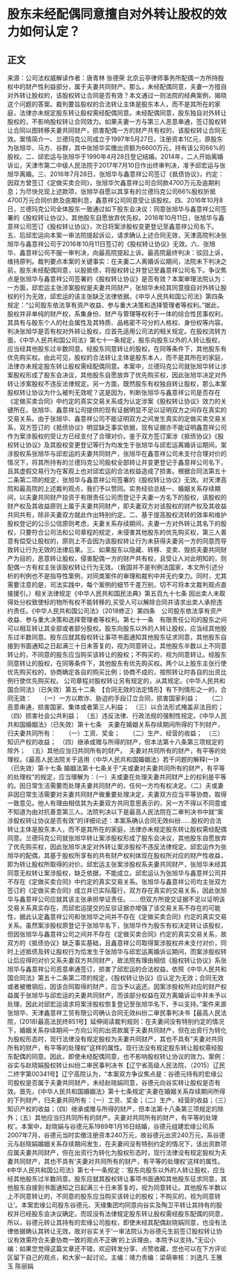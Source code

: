 # 股东未经配偶同意擅自对外转让股权的效力如何认定？
## 正文
来源：公司法权威解读作者：唐青林 张德荣 北京云亭律师事务所配偶一方所持股权中的财产性利益部分，属于夫妻共同财产。那么，未经配偶同意，夫妻一方擅自对外转让股权的，该股权转让合同是否有效？本文通过一则法院的经典案例，揭晓这个问题的答案。裁判要旨股权的合法转让主体是股东本人，而不是其所在的家庭，法律亦未规定股东转让股权需经配偶同意。未经配偶同意，股东独自对外转让股权的，不影响股权转让合同效力。如果夫妻一方与第三人恶意串通，签订股权转让合同以图转移夫妻共同财产，损害配偶一方的财产共有权的，该股权转让合同无效。案情简介一、兰德玛克公司成立于1997年5月27日，注册资本1亿元，原股东为张旭华、马方、谷群，其中张旭华实缴出资额为6600万元，持有该公司66%的股权。二、邱宏运与张旭华于1990年4月28日登记结婚。2014年，二人开始离婚诉讼，天津市第二中级人民法院于2017年7月10日作出终审判决，准予邱宏运与张旭华离婚。三、2016年7月28日，张旭华与鑫意祥公司签订《抵债协议》，约定：因双方曾签订《定做买卖合同》，张旭华欠鑫意祥公司合同款4700万元及逾期利息；为尽快兑现上述款项，张旭华自愿以其享有的兰德玛克公司66%股权折抵4700万元合同价款及逾期利息，鑫意祥公司同意受让该股权。四、2016年10月8日，兰德玛克公司全体股东一致通过如下股东会决议：同意张旭华与鑫意祥公司签署的《股权转让协议》，其他股东自愿放弃优先权。2016年10月11日，张旭华与鑫意祥公司签订《股权转让协议》，次日将案涉股权变更登记至鑫意祥公司名下。五、后邱宏运向本案一审法院提起诉讼，请求确认上述合同无效，天津高院判决张旭华与鑫意祥公司于2016年10月11日签订的《股权转让协议》无效。六、张旭华、鑫意祥公司不服一审判决，向最高院提起上诉。最高院最终判决：驳回上诉，维持原判。裁判要点本案的关键事实：在夫妻二人离婚诉讼期间，法院未下判决之前，股东未经配偶同意，以股抵债，将股权转让并登记至鑫意祥公司名下。争议焦点是张旭华与鑫意祥公司签署的《股权转让协议》是否有效？本案审理法院认为：一方面，邱宏运主张涉案股权是夫妻共同财产，张旭华未经其同意擅自对外转让股权的行为无效，邱宏运的该主张缺乏法律依据。《中华人民共和国公司法》第四条规定：“公司股东依法享有资产收益、参与重大决策和选择管理者等权利。”据此，股权并非单纯的财产权，系集身份、财产与管理等权利于一体的综合性民事权利，其具有与股东个人的社会属性及其特质、品格密不可分的人格权、身份权等内容。判决张旭华是否有权对外转让股权，应首先适用公司法的相关规定。在股权流转方面，《中华人民共和国公司法》第七十一条规定，股东向股东以外的人转让股权，应当经其他股东过半数同意。经股东同意转让的股权，在同等条件下，其他股东有优先购买权。由此可见，股权的合法转让主体是股东本人，而不是其所在的家庭，法律亦未规定股东转让股权需经配偶同意。本案中，兰德玛克公司就张旭华转让涉案股权形成了股东会决议，其他股东自愿放弃了优先购买权，因此张旭华决定对外转让涉案股权不违反法律规定。另一方面，既然股东有权独自转让股权，那么本案股权转让协议为什么被判无效呢？这是因为，判断张旭华与鑫意祥公司是否存在《定做买卖合同》中约定的真实交易关系成为认定涉案《股权转让协议》效力的关键所在。张旭华、鑫意祥公司提供的现有证据明显不足以证明双方之间存在真实的交易关系。由于张旭华、鑫意祥公司不能证明双方之间发生真实的定做买卖交易关系，双方签订的《抵债协议》明显缺乏事实依据，现有证据亦不能证明鑫意祥公司作为案涉股权的受让方已经支付了合理对价。鉴于双方签订案涉《抵债协议》《股权转让协议》及其股权变更登记等行为均发生于张旭华与邱宏运离婚诉讼期间，案涉股权系张旭华与邱宏运的夫妻共同财产，张旭华在鑫意祥公司未支付合理对价的情况下，将其所持有的兰德玛克公司股权全部转让并变更登记于鑫意祥公司名下，且其虚假交易行为在客观上也对邱宏运的合法权益造成了损害。根据合同法第五十二条第二项的规定，张旭华与鑫意祥公司签署的《股权转让协议》无效。对天津高院和最高院的上述裁判观点，我们予以赞同。实务经验总结一、婚姻关系存续期间，以夫妻共同财产投资于有限责任公司而登记于夫妻一方名下的股权，该股权的财产权及其收益原则上属于夫妻共同财产，即夫妻双方对该股权的财产权及其收益共同共有，除非夫妻双方就此作出特别约定。二、基于提高股权流转的效率和维护股权登记的公示公信原则考虑，夫妻关系存续期间，夫妻一方对外转让其名下的股权，只要符合公司法和公司章程的规定，未侵害其他股东的优先购买权，第三人善意有偿受让股权的，原则上不会因为该股权转让行为未获得夫妻另一方的同意而导致转让行为无效的法律后果。三、如果股东以隐藏、转移、变卖、毁损夫妻共同财产为目的，恶意转让股权，侵害配偶一方的财产共有权，且受让人对此明知的，则配偶一方有权主张该股权转让行为无效。（我国并不是判例法国家，本文所引述分析的判例也不是指导性案例，对同类案件的审理和裁判中并无约束力。同时，尤其需要注意的是，司法实践中，每个案例的细节千差万别，切不可将本文裁判观点直接援引。）相关法律规定《中华人民共和国民法典》第五百九十七条 因出卖人未取得处分权致使标的物所有权不能转移的,买受人可以解除合同并请求出卖人承担违约责任。《中华人民共和国公司法》（2018修正）第四条　公司股东依法享有资产收益、参与重大决策和选择管理者等权利。第七十一条　有限责任公司的股东之间可以相互转让其全部或者部分股权。股东向股东以外的人转让股权，应当经其他股东过半数同意。股东应就其股权转让事项书面通知其他股东征求同意，其他股东自接到书面通知之日起满三十日未答复的，视为同意转让。其他股东半数以上不同意转让的，不同意的股东应当购买该转让的股权；不购买的，视为同意转让。经股东同意转让的股权，在同等条件下，其他股东有优先购买权。两个以上股东主张行使优先购买权的，协商确定各自的购买比例；协商不成的，按照转让时各自的出资比例行使优先购买权。    公司章程对股权转让另有规定的，从其规定。《中华人民共和国合同法》（已失效）第五十二条　【合同无效的法定情形】有下列情形之一的，合同无效：　　（一）一方以欺诈、胁迫的手段订立合同，损害国家利益；　　（二）恶意串通，损害国家、集体或者第三人利益；　（三）以合法形式掩盖非法目的；　（四）损害社会公共利益；　（五）违反法律、行政法规的强制性规定。《中华人民共和国婚姻法》（已失效）第十七条　夫妻在婚姻关系存续期间所得的下列财产，归夫妻共同所有：　　（一）工资、奖金；　　（二）生产、经营的收益；　（三）知识产权的收益；　（四）继承或赠与所得的财产，但本法第十八条第三项规定的除外；　（五）其他应当归共同所有的财产。　夫妻对共同所有的财产，有平等的处理权。《最高人民法院关于适用〈中华人民共和国婚姻法〉若干问题的解释(一)》（已失效）第十七条  婚姻法第十七条关于“夫或妻对夫妻共同所有的财产，有平等的处理权”的规定，应当理解为：（一）夫或妻在处理夫妻共同财产上的权利是平等的。因日常生活需要而处理夫妻共同财产的，任何一方均有权决定。（二）夫或妻非因日常生活需要对夫妻共同财产做重要处理决定，夫妻双方应当平等协商，取得一致意见。他人有理由相信其为夫妻双方共同意思表示的，另一方不得以不同意或不知道为由对抗善意第三人。法院判决以下是最高人民法院在二审判决书中就“案涉股权转让协议是否有效”的详细论述：本案系确认合同无效纠纷……股权的合法转让主体是股东本人，而不是其所在的家庭，法律亦未规定股东转让股权需经配偶同意。兰德玛克公司就张旭华转让案涉股权形成了股东会决议，其他股东自愿放弃了优先购买权，因此张旭华决定对外转让案涉股权不违反法律规定。邱宏运作为张旭华的配偶，其基于股权所享有的共有财产权利体现在股权所对应的财产性收益，即为转让股权所取得的对价。邱宏运主张案涉股权系夫妻共同财产，张旭华未经其同意无权转让案涉股权，缺乏依据，不能成立。邱宏运认为张旭华与鑫意祥公司并不存在《定做买卖合同》中约定的真实交易关系。张旭华与鑫意祥公司均主张双方签订的《定做买卖合同》成立并已实际履行，双方存在真实的交易关系，因此张旭华与鑫意祥公司应就其该主张承担举证责任。……但双方所提交证据不足以证明该交易关系真实存在，而邱宏运提交的反驳证据亦增强了该交易关系不存在的可能性，据此认定鑫意祥公司和张旭华之间并不存在《定做买卖合同》约定的真实交易关系。虽然案涉股权原登记于张旭华名下，张旭华作为股东有权决定转让该股权，但因张旭华与鑫意祥公司之间并不存在《定做买卖合同》约定的真实交易关系，故双方的《抵债协议》缺乏事实基础，且鑫意祥公司取得案涉股权并未支付对价，同时上述抵债及转让股权行为恰发生于张旭华与邱宏运离婚诉讼期间，而案涉股权转让后应得的对价又系夫妻双方共同财产，故法院有理由相信《股权转让协议》系张旭华与鑫意祥公司恶意串通签订，损害了邱宏运的合法权益。依照《中华人民共和国合同法》第五十二条第二项的规定，《股权转让协议》应认定为无效；合同无效或者被撤销后，因该合同取得的财产，应当予以返还。因案涉股权所对应的财产权益属于张旭华与邱宏运的夫妻共同财产，而该部分权益在双方离婚诉讼中并未予以处理，因此对邱宏运请求将案涉股权恢复登记至张旭华名下，予以支持。”案件来源张旭华、天津鑫意祥工贸有限公司确认合同无效纠纷二审民事判决书【最高人民法院，(2018)最高法民终851号】延伸阅读裁判规则：在夫妻间没有特别约定的情况下，婚姻关系存续期间一方向公司的出资款属于夫妻共同财产，但在出资行为转化为股权形态时，现行法律没有规定股权为夫妻共同财产，其也不具有“夫妻对共同所有的财产，有平等的处理权”这样的属性。现行法没有规定股东转让股权需经股东配偶的同意。因此，即使未经配偶同意，也不影响股权转让协议的效力。案例：谷实与赵晓娟股权转让纠纷二审民事判决书【辽宁省高级人民法院，（2015）辽民二终字第00341号】辽宁高院认为，“本案双方争议焦点是：谷德元持有的宏缘公司股权是否属于夫妻共同财产，未经赵晓娟同意，谷德元向谷实转让股权是否有效。首先，《中华人民共和国婚姻法》第十七条规定‘夫妻在婚姻关系存续期间所得的下列财产，归夫妻共同所有：（一）工资、奖金；（二）生产、经营的收益；（三）知识产权的收益；（四）继承或赠与所得的财产，但本法第十八条第三项规定的除外；（五）其他应当归共同所有的财产。夫妻对共同所有的财产，有平等的处理权’。本案中，赵晓娟与谷德元系1989年1月16日结婚，谷德元组建宏缘公司系2007年7月，谷德元当时实缴注册资本240万元，故谷德元出资240万元，系谷德元与赵晓娟婚姻关系存续期间发生，在夫妻间没有特别约定的情况下，该出资款项应属夫妻共同财产，但在出资行为转化为股权形态时，现行法律没有规定股权为夫妻共同财产，其也不具有‘夫妻对共同所有的财产，有平等的处理权’这样的属性。《中华人民共和国公司法》第七十一条规定：‘股东向股东以外的人转让股权，应当经其他股东过半数同意。股东应就其股权转让事项书面通知其他股东征求同意，其他股东自接到书面通知之日起满三十日未答复的，视为同意转让。其他股东半数以上不同意转让的，不同意的股东应当购买该转让的股权；不购买的，视为同意转让’。本案宏缘公司股东谷德元、天缘集团均同意向谷实及陶卫平转让其持有的股权并已经股东会决议确定。而现没有法律规定股东转让股权需经股东配偶的同意，所以，谷德元转让其持有的宏缘公司股权，即使未经其配偶赵晓娟同意，也没有法律依据确认其转让无效。故对谷实关于‘一审法院认为谷德元生前签订股权转让协议有效需符合夫妻协商一致的观点不正确’的上诉理由，本院予以支持。”无讼小编：如果您觉得这篇文章还不错，欢迎转发分享、点赞收藏，您也可以在下方评论区留下自己的观点，和大家一起讨论。主编：靖力责编：梁萌审核：刘逸凡 王雅玉 陈丽娟